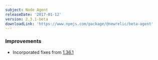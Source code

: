 ```yaml
---
subject: Node Agent
releaseDate: '2017-01-12'
version: 2.3.1-beta
downloadLink: 'https://www.npmjs.com/package/@newrelic/beta-agent'
---
```


### Improvements

* Incorporated fixes from [1.36.1](https://docs.newrelic.com/docs/release-notes/agent-release-notes/nodejs-release-notes/node-agent-1361)
